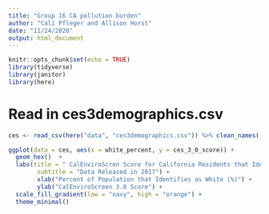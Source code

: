 ```yaml
---
title: "Group 16 CA pollution burden"
author: "Cali Pfleger and Allison Horst"
date: "11/24/2020"
output: html_document
---
```


```r
knitr::opts_chunk$set(echo = TRUE)
library(tidyverse)
library(janitor)
library(here)
```

# Read in  ces3demographics.csv 
```r
ces <- read_csv(here("data", "ces3demographics.csv")) %>% clean_names()
```

```r
ggplot(data = ces, aes(x = white_percent, y = ces_3_0_score)) +
  geom_hex()  + 
  labs(title = " CalEnviroScren Score for California Residents that Identify as White",
        subtitle = "Data Released in 2017") +
        xlab("Percent of Population that Identifies as White (%)") +
        ylab("CalEnviroScreen 3.0 Score") +
  scale_fill_gradient(low = "navy", high = "orange") +
  theme_minimal()
```

